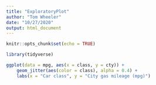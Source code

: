```yaml
---
title: "ExploratoryPlot"
author: "Tom Wheeler"
date: "10/27/2020"
output: html_document
---
```


```r
knitr::opts_chunk$set(echo = TRUE)

library(tidyverse)

ggplot(data = mpg, aes(x = class, y = cty)) +
	geom_jitter(aes(color = class), alpha = 0.4) +
	labs(x = "Car class", y = "City gas mileage (mpg)")
```